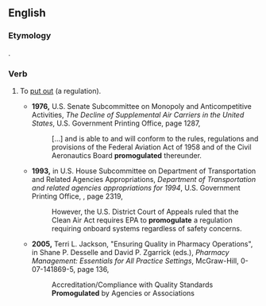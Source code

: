 ==English==

===Etymology===
{{blend|en|promote|promulgate}}.

===Verb===
{{en-verb|promogulat}}

# {{lb|en|transitive|perhaps|_|nonstandard}} To [[put out]] (a regulation).
#* '''1976,''' U.S. Senate Subcommittee on Monopoly and Anticompetitive Activities, ''The Decline of Supplemental Air Carriers in the United States'', U.S. Government Printing Office, page 1287,
#*: [&hellip;] and is able to and will conform to the rules, regulations and provisions of the Federal Aviation Act of 1958 and of the Civil Aeronautics Board '''promogulated''' thereunder.
#* '''1993,''' in U.S. House Subcommittee on Department of Transportation and Related Agencies Appropriations, ''Department of Transportation and related agencies appropriations for 1994'', U.S. Government Printing Office, {{ISBN|0160411041}}, page 2319,
#*: However, the U.S. District Court of Appeals ruled that the Clean Air Act requires EPA to '''promogulate''' a regulation requiring onboard systems regardless of safety concerns.
#* '''2005,''' Terri L. Jackson, "Ensuring Quality in Pharmacy Operations", in Shane P. Desselle and David P. Zgarrick (eds.), ''Pharmacy Management: Essentials for All Practice Settings'', McGraw-Hill, 0-07-141869-5, page 136,
#*: Accreditation/Compliance with Quality Standards '''Promogulated''' by Agencies or Associations <!-- [sic] title-case and everything; this is a section heading -->